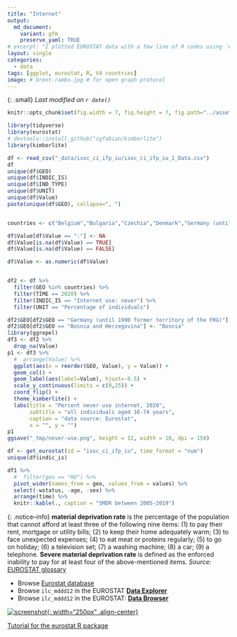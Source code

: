 ```yaml
---
title: "Internet"
output:
  md_document:
    variant: gfm 
    preserve_yaml: TRUE
# excerpt: "I plotted EUROSTAT data with a few line of R codes using `eurostat` and `tidyverse`."
layout: single
categories:
  - data
tags: [ggplot, eurostat, R, V4 countries]
image: # brent-rambo.jpg # for open graph protocol
---
```

{: .small}
*Last modified on `r date()`*


```r
knitr::opts_chunk$set(fig.width = 7, fig.height = 7, fig.path="../assets/img/21-03-19-internet/")
```

```r
library(tidyverse)
library(eurostat)
# devtools::install_github("zgfabian/kimberlite")
library(kimberlite)
```
 
```r
df <- read_csv("_data/isoc_ci_ifp_iu/isoc_ci_ifp_iu_1_Data.csv")
df
unique(df$GEO)
unique(df$INDIC_IS)
unique(df$IND_TYPE)
unique(df$UNIT)
unique(df$Value)
paste(unique(df$GEO), collapse=", ")


countries <- c("Belgium","Bulgaria","Czechia","Denmark","Germany (until 1990 former territory of the FRG)","Estonia","Ireland","Greece","Spain","France","Croatia","Italy","Cyprus","Latvia","Lithuania","Luxembourg","Hungary","Malta","Netherlands","Austria","Poland","Portugal","Romania","Slovenia","Slovakia","Finland","Sweden","Iceland","Norway","Switzerland","United Kingdom","Montenegro","North Macedonia","Albania","Serbia","Turkey","Bosnia and Herzegovina","Canada","United States","Japan","South Korea")

df$Value[df$Value == ":"] <- NA
df$Value[is.na(df$Value) == TRUE]
df$Value[is.na(df$Value) == FALSE]

df$Value <- as.numeric(df$Value)


df2 <- df %>%
  filter(GEO %in% countries) %>%
  filter(TIME == 2020) %>%
  filter(INDIC_IS == "Internet use: never") %>%
  filter(UNIT == "Percentage of individuals")

df2$GEO[df2$GEO == "Germany (until 1990 former territory of the FRG)"] <- "Germany"
df2$GEO[df2$GEO == "Bosnia and Herzegovina"] <- "Bosnia"
library(ggrepel)
df3 <- df2 %>%
  drop_na(Value)
p1 <- df3 %>%
  #  arrange(Value) %>%
  ggplot(aes(x = reorder(GEO, Value), y = Value)) +
  geom_col() +
  geom_label(aes(label=Value), hjust=-0.5) +
  scale_y_continuous(limits = c(0,25)) +
  coord_flip() +
  theme_kimberlite() +
  labs(title = "Percent never use internet, 2020",
       subtitle = "all individuals aged 16-74 years",
       caption = "data source: Eurostat",
       x = "", y = "")
p1
ggsave("_tmp/never-use.png", height = 12, width = 10, dpi = 150)

df <- get_eurostat(id = "isoc_ci_ifp_iu", time_format = "num")
unique(df$indic_is)

```

```r
df1 %>%
  #  filter(geo == "HU") %>%
  pivot_wider(names_from = geo, values_from = values) %>%
  select(-wstatus, -age, -sex) %>%
  arrange(time) %>%
  knitr::kable(., caption = "SMDR between 2005-2019")
```

{: .notice--info}
**material deprivation rate** is the percentage of the population that cannot afford at least three of the following nine items: (1) to pay their rent, mortgage or utility bills; (2) to keep their home adequately warm; (3) to face unexpected expenses; (4) to eat meat or proteins regularly; (5) to go on holiday; (6) a television set; (7) a washing machine; (8) a car; (9) a telephone. **Severe material deprivation rate** is defined as the enforced inability to pay for at least four of the above-mentioned items. _Source:_ [EUROSTAT glossary](https://ec.europa.eu/eurostat/statistics-explained/index.php?title=Glossary:Severe_material_deprivation_rate)

- Browse [Eurostat database](https://ec.europa.eu/eurostat/data/database)
- Browse `ilc_mddd12` in the EUROSTAT [**Data Explorer**](http://appsso.eurostat.ec.europa.eu/nui/show.do?dataset=ilc_mddd12&lang=en)
- Browse `ilc_mddd12` in the EUROSTAT: [**Data Browser**](https://ec.europa.eu/eurostat/databrowser/view/ilc_mddd12/default/table?lang=en)

[![screenshot]({{ site.baseurl }}/assets/img/21-02-22-eurostat/screenshot.png){: width="250px" .align-center}]({{ site.baseurl }}/assets/img/21-02-22-eurostat/screenshot.png)


[Tutorial for the eurostat R package](http://ropengov.github.io/eurostat/articles/website/eurostat_tutorial.html)

